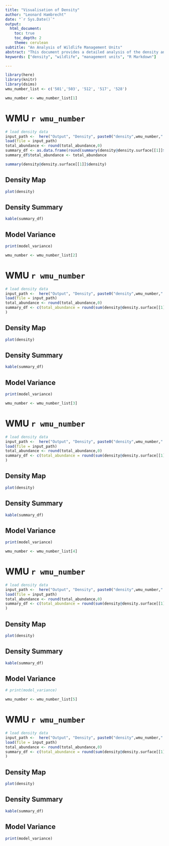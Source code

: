 ---
title: "Visualisation of Density"
author: "Leonard Hambrecht"
date: "`r Sys.Date()`"
output:
  html_document:
    toc: true
    toc_depth: 2
    theme: cerulean
subtitle: "An Analysis of Wildlife Management Units"
abstract: "This document provides a detailed analysis of the density and abundance of wildlife in various management units."
keywords: ["density", "wildlife", "management units", "R Markdown"]

---

```{r setup, include = FALSE}
library(here)
library(knitr)
library(dsims)
wmu_number_list <- c('501','503', '512', '517', '528')
```
```{r, include = FALSE}
wmu_number <- wmu_number_list[1]

```
# WMU `r wmu_number`
```{r, include = FALSE}
# load density data
input_path <-  here("Output", "Density", paste0("density",wmu_number,".RData"))
load(file = input_path)
total_abundance <- round(total_abundance,0)
summary_df <- as.data.frame(round(summary(density@density.surface[[1]]$density),3))
summary_df$total_abundance <- total_abundance
```
```{r}
summary(density@density.surface[[1]]$density)
```
## Density Map
```{r, echo = FALSE, fig.cap = paste("Density map of WMU", wmu_number), fig.alt = "Density map of WMU"}
plot(density)
```
## Density Summary
```{r, echo = FALSE}
kable(summary_df)
```
## Model Variance
```{r, echo = FALSE}
print(model_variance)
```

```{r, include = FALSE}
wmu_number <- wmu_number_list[2]

```
# WMU `r wmu_number`
```{r, include = FALSE}
# load density data
input_path <-  here("Output", "Density", paste0("density",wmu_number,".RData"))
load(file = input_path)
total_abundance <- round(total_abundance,0)
summary_df <- c(total_abundance = round(sum(density@density.surface[[1]]$density),0), average_density = round(mean(density@density.surface[[1]]$density)*4,2)
)
```
## Density Map
```{r, echo = FALSE, fig.cap = paste("Density map of WMU", wmu_number), fig.alt = "Density map of WMU"}
plot(density)
```
## Density Summary
```{r, echo = FALSE}
kable(summary_df)
```
## Model Variance
```{r, echo = FALSE}
print(model_variance)
```

```{r, include = FALSE}
wmu_number <- wmu_number_list[3]
```
# WMU `r wmu_number`
```{r, include = FALSE}
# load density data
input_path <-  here("Output", "Density", paste0("density",wmu_number,".RData"))
load(file = input_path)
total_abundance <- round(total_abundance,0)
summary_df <- c(total_abundance = round(sum(density@density.surface[[1]]$density),0), average_density = round(mean(density@density.surface[[1]]$density)*4,2)
)
```
## Density Map
```{r, echo = FALSE, fig.cap = paste("Density map of WMU", wmu_number), fig.alt = "Density map of WMU"}
plot(density)
```
## Density Summary
```{r, echo = FALSE}
kable(summary_df)
```
## Model Variance
```{r, echo = FALSE}
print(model_variance)
```

```{r, include = FALSE}
wmu_number <- wmu_number_list[4]
```
# WMU `r wmu_number`
```{r, include = FALSE}
# load density data
input_path <-  here("Output", "Density", paste0("density",wmu_number,".RData"))
load(file = input_path)
total_abundance <- round(total_abundance,0)
summary_df <- c(total_abundance = round(sum(density@density.surface[[1]]$density),0), average_density = round(mean(density@density.surface[[1]]$density)*4,2)
)
```
## Density Map
```{r, echo = FALSE, fig.cap = paste("Density map of WMU", wmu_number), fig.alt = "Density map of WMU"}
plot(density)
```
## Density Summary
```{r, echo = FALSE}
kable(summary_df)
```
## Model Variance
```{r, echo = FALSE}
# print(model_variance)
```

```{r, include = FALSE}
wmu_number <- wmu_number_list[5]
```
# WMU `r wmu_number`
```{r, include = FALSE}
# load density data
input_path <-  here("Output", "Density", paste0("density",wmu_number,".RData"))
load(file = input_path)
total_abundance <- round(total_abundance,0)
summary_df <- c(total_abundance = round(sum(density@density.surface[[1]]$density),0), average_density = round(mean(density@density.surface[[1]]$density)*4,2)
)
```
## Density Map
```{r, echo = FALSE, fig.cap = paste("Density map of WMU", wmu_number), fig.alt = "Density map of WMU"}
plot(density)
```
## Density Summary
```{r, echo = FALSE}
kable(summary_df)
```
## Model Variance
```{r, echo = FALSE}
print(model_variance)
```
